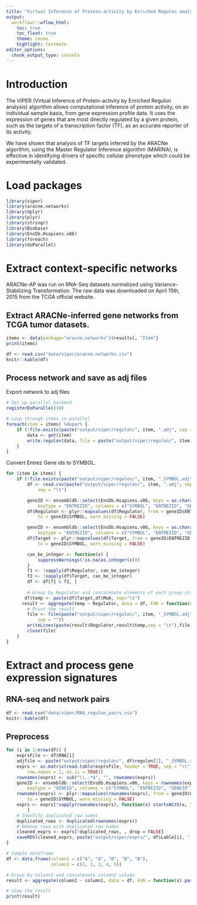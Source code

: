 ```yaml
---
title: "Virtual Inference of Protein-activity by Enriched Regulon analysis (preparing input)"
output:
  workflowr::wflow_html:
    toc: true
    toc_float: true
    theme: cosmo
    highlight: textmate
editor_options:
  chunk_output_type: console
---
```


# Introduction
The VIPER (Virtual Inference of Protein-activity by Enriched Regulon analysis) algorithm allows computational inference of protein activity, on an individual sample basis, from gene expression profile data. It uses the expression of genes that are most directly regulated by a given protein, such as the targets of a transcription factor (TF), as an accurate reporter of its activity.  

We have shown that analysis of TF targets inferred by the ARACNe algorithm, using the Master Regulator Inference algorithm (MARINA), is effective in identifying drivers of specific cellular phenotype which could be experimentally validated.

# Load packages
```r
library(viper)
library(aracne.networks)
library(dplyr)
library(plyr)
library(stringr)
library(Biobase)
library(EnsDb.Hsapiens.v86)
library(foreach)
library(doParallel)
```

# Extract context-specific networks
ARACNe-AP was run on RNA-Seq datasets normalized using Variance-Stabilizing Transformation. The raw data was downloaded on April 15th, 2015 from the TCGA official website.

## Extract ARACNe-inferred gene networks from TCGA tumor datasets.
```r
items <- data(package="aracne.networks")$results[, "Item"]
print(items)
```

```r
df <- read.csv("data/viper/aracne.networks.csv")
knitr::kable(df)
```

## Process network and save as adj files
Export network to adj files
```r
# Set up parallel backend
registerDoParallel(10)

# Loop through items in parallel
foreach(item = items) %dopar% {
    if (!file.exists(paste("output/viper/regulon/", item, ".adj", sep = ""))) {
        data <- get(item)
        write.regulon(data, file = paste("output/viper/regulon/", item, ".adj", sep = ""))
    }
}

```

Convert Entrez Gene ids to SYMBOL.
```r
for (item in items) {
    if (!file.exists(paste("output/viper/regulon/", item, "_SYMBOL.adj", sep = ""))) {
        df <- read.csv(paste("output/viper/regulon/", item, ".adj", sep = ""),
            sep = "\t")

        geneID <- ensembldb::select(EnsDb.Hsapiens.v86, keys = as.character(df$Regulator),
            keytype = "ENTREZID", columns = c("SYMBOL", "ENTREZID", "GENEID"))
        df$Regulator <- plyr::mapvalues(df$Regulator, from = geneID$ENTREZID,
            to = geneID$SYMBOL, warn_missing = FALSE)

        geneID <- ensembldb::select(EnsDb.Hsapiens.v86, keys = as.character(df$Target),
            keytype = "ENTREZID", columns = c("SYMBOL", "ENTREZID", "GENEID"))
        df$Target <- plyr::mapvalues(df$Target, from = geneID$ENTREZID,
            to = geneID$SYMBOL, warn_missing = FALSE)

        can_be_integer <- function(x) {
            suppressWarnings(!is.na(as.integer(x)))
        }
        f1 <- !sapply(df$Regulator, can_be_integer)
        f2 <- !sapply(df$Target, can_be_integer)
        df <- df[f1 & f2, ]
        
        # Group by Regulator and concatenate elements of each group into strings
       df$temp <- paste(df$Target,df$MoA, sep="\t")
      result <- aggregate(temp ~ Regulator, data = df, FUN = function(x) paste(x, collapse = "\t"))
        # Print the result
        file <- file(paste("output/viper/regulon/", item, "_SYMBOL.adj",
            sep = ""))
        writeLines(paste(result$Regulator,result$temp,sep = "\t"),file)
        close(file)
    }
}
```

# Extract and process gene expression signatures

##  RNA-seq and network pairs
```r
df <- read.csv("data/viper/RNA_regulon_pairs.csv")
knitr::kable(df)
```

## Preprocess
```r
for (i in 1:nrow(df)) {
    exprsFile <- df$RNA[i]
    adjfile <- paste("output/viper/regulon/", df$regulon[1], "_SYMBOL.adj", sep = "")
    exprs <- as.matrix(read.table(exprsFile, header = TRUE, sep = "\t",
        row.names = 1, as.is = TRUE))
    rownames(exprs) <- sub("\\..*$", "", rownames(exprs))
    geneID <- ensembldb::select(EnsDb.Hsapiens.v86, keys = rownames(exprs),
        keytype = "GENEID", columns = c("SYMBOL", "ENTREZID", "GENEID"))
    rownames(exprs) <- plyr::mapvalues(rownames(exprs), from = geneID$GENEID,
        to = geneID$SYMBOL, warn_missing = FALSE)
    exprs <- exprs[!sapply(rownames(exprs), function(x) startsWith(x, "ENSG")),
        ]
    # Identify duplicated row names
    duplicated_rows <- duplicated(rownames(exprs))
    # Remove rows with duplicated row names
    cleaned_exprs <- exprs[!duplicated_rows, , drop = FALSE]
    saveRDS(cleaned_exprs, paste("output/viper/exprs/", df$Lable[i], ".RDS", sep = ""))
}
```


```r
# Sample dataframe
df <- data.frame(column1 = c("A", "A", "B", "B", "B"),
                 column2 = c(1, 2, 3, 4, 5))

# Group by column1 and concatenate column2 values
result <- aggregate(column2 ~ column1, data = df, FUN = function(x) paste(x, collapse = ","))

# View the result
print(result)


```

